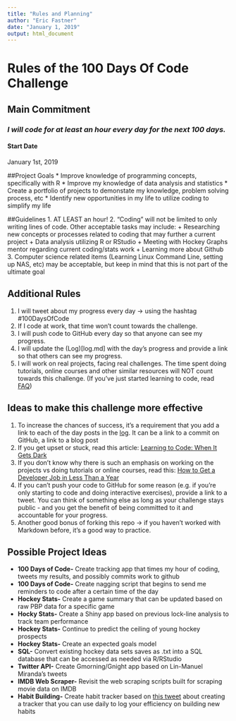 ```yaml
---
title: "Rules and Planning"
author: "Eric Fastner"
date: "January 1, 2019"
output: html_document
---
```


# Rules of the 100 Days Of Code Challenge

## Main Commitment
### *I will code for at least an hour every day for the next 100 days.*

#### Start Date
January 1st, 2019

##Project Goals
* Improve knowledge of programming concepts, specifically with R
* Improve my knowledge of data analysis and statistics
* Create a portfolio of projects to demonstate my knowledge, problem solving process, etc
* Identify new opportunities in my life to utilize coding to simplify my life

##Guidelines
1. AT LEAST an hour!
2. "Coding" will not be limited to only writing lines of code. Other acceptable tasks may include:
  + Researching new concepts or processes related to coding that may further a current project
  + Data analysis utilizing R or RStudio
  + Meeting with Hockey Graphs mentor regarding current coding/stats work
  + Learning more about Github
3. Computer science related items (Learning Linux Command Line, setting up NAS, etc) may be acceptable, but keep in mind that this is not part of the ultimate goal
  
## Additional Rules
1. I will tweet about my progress every day -> using the hashtag #100DaysOfCode
2. If I code at work, that time won't count towards the challenge.
3. I will push code to GitHub every day so that anyone can see my progress.
4. I will update the (Log)[log.md] with the day's progress and provide a link so that others can see my progress.
5. I will work on real projects, facing real challenges. The time spent doing tutorials, online courses and other similar resources will NOT count towards this challenge. (If you've just started learning to code, read [FAQ](FAQ.md))

## Ideas to make this challenge more effective
1. To increase the chances of success, it's a requirement that you add a link to each of the day posts in the [log](log.md). It can be a link to a commit on GitHub, a link to a blog post
2. If you get upset or stuck, read this article: [Learning to Code: When It Gets Dark](https://medium.freecodecamp.com/learning-to-code-when-it-gets-dark-e485edfb58fd)
3. If you don't know why there is such an emphasis on working on the projects vs doing tutorials or online courses, read this: [How to Get a Developer Job in Less Than a Year](https://medium.freecodecamp.com/how-to-get-a-developer-job-in-less-than-a-year-c27bbfe71645)
4. If you can't push your code to GitHub for some reason (e.g. if you're only starting to code and doing interactive exercises), provide a link to a tweet. You can think of something else as long as your challenge stays public - and you get the benefit of being committed to it and accountable for your progress.
5. Another good bonus of forking this repo -> if you haven't worked with Markdown before, it's a good way to practice.

## Possible Project Ideas
* **100 Days of Code-** Create tracking app that times my hour of coding, tweets my results, and possibly commits work to github
* **100 Days of Code-** Create nagging script that begins to send me reminders to code after a certain time of the day
* **Hockey Stats-** Create a game summary that can be updated based on raw PBP data for a specific game
* **Hocky Stats-** Create a Shiny app based on previous lock-line analysis to track team performance
* **Hockey Stats-** Continue to predict the ceiling of young hockey prospects
* **Hockey Stats-** Create an expected goals model
* **SQL-** Convert existing hockey data sets saves as .txt into a SQL database that can be accessed as needed via R/RStudio
* **Twitter API-** Create Gmorning/Gnight app based on Lin-Manuel Miranda's tweets
* **IMDB Web Scraper-** Revisit the web scraping scripts built for scraping movie data on IMDB
* **Habit Building-** Create habit tracker based on [this tweet](https://twitter.com/ali01/status/1078647576201703427) about creating a tracker that you can use daily to log your efficiency on building new habits